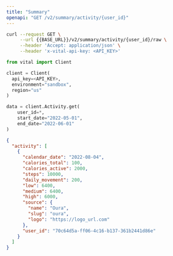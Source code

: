 ```yaml
---
title: "Summary"
openapi: "GET /v2/summary/activity/{user_id}"
---
```


<RequestExample>

```bash Shell
curl --request GET \
     --url {{BASE_URL}}/v2/summary/activity/{user_id}/raw \
     --header 'Accept: application/json' \
     --header 'x-vital-api-key: <API_KEY>'
```

```python Python
from vital import Client

client = Client(
  api_key=<API_KEY>,
  environment="sandbox",
  region="us"
)

data = client.Activity.get(
    user_id=*,
    start_date="2022-05-01",
    end_date="2022-06-01"
)
```

</RequestExample>

<ResponseExample>

```json Response
{
  "activity": [
    {
      "calendar_date": "2022-08-04",
      "calories_total": 100,
      "calories_active": 2000,
      "steps": 10000,
      "daily_movement": 200,
      "low": 6400,
      "medium": 6400,
      "high": 6000,
      "source": {
        "name": "Oura",
        "slug": "oura",
        "logo": "https://logo_url.com"
      },
      "user_id": "70c64d5a-ff06-4c16-b137-361b2441d86e"
    }
  ]
}
```

</ResponseExample>
